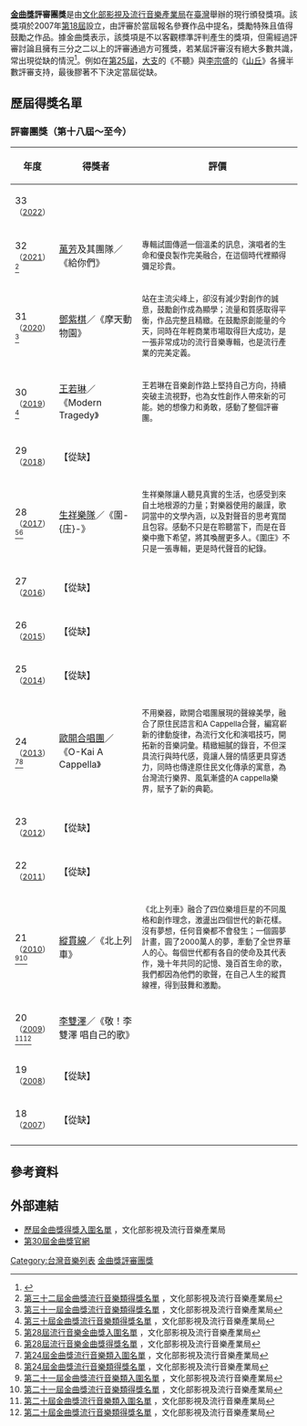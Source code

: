 {{多個問題|
{{擴充|time=2016-10-26T11:02:16+00:00}}
{{prose|time=2016-09-29T15:26:16+00:00}}
}}
{{Infobox award
| name           = 金曲獎評審團獎
| description    = 報名參賽作品中經評審團提名並通過之作品
| presenter      = [[文化部影視及流行音樂產業局|文化部影視及流行音樂產業局]]
| country        = {{ROC-TW}}
| year           = 2007年
| holder         = [[萬芳|萬芳]]及其團隊《給你們》
| website        = {{URL|gma.tavis.tw}}
}}
'''[[金曲獎|金曲獎]]評審團獎'''是由[[文化部影視及流行音樂產業局|文化部影視及流行音樂產業局]]在[[臺灣|臺灣]]舉辦的現行頒發獎項。該獎項於2007年[[第18屆金曲獎|第18屆]]設立，由評審於當屆報名參賽作品中提名，獎勵特殊且值得鼓勵之作品。據金曲獎表示，該獎項是不以客觀標準評判產生的獎項，但需經過評審討論且擁有三分之二以上的評審通過方可獲獎，若某屆評審沒有絕大多數共識，常出現從缺的情況<ref>{{Cite web|title=什麼原因？金曲唯一「從缺」是這個獎 - Yahoo奇摩新聞|url=https://tw.news.yahoo.com/%E4%BB%80%E9%BA%BC%E5%8E%9F%E5%9B%A0-%E9%87%91%E6%9B%B2%E5%94%AF-%E5%BE%9E%E7%BC%BA-%E6%98%AF%E9%80%99%E5%80%8B%E7%8D%8E-110003113.html|accessdate=2020-10-27|work=tw.news.yahoo.com|language=zh-TW|archive-date=2020-10-30|archive-url=https://web.archive.org/web/20201030183407/https://tw.news.yahoo.com/%E4%BB%80%E9%BA%BC%E5%8E%9F%E5%9B%A0-%E9%87%91%E6%9B%B2%E5%94%AF-%E5%BE%9E%E7%BC%BA-%E6%98%AF%E9%80%99%E5%80%8B%E7%8D%8E-110003113.html|dead-url=no}}</ref>。例如在[[第25屆金曲獎|第25屆]]，[[大支|大支]]的《不聽》與[[李宗盛|李宗盛]]的《[[山丘_(單曲)|山丘]]》各擁半數評審支持，最後膠著不下決定當屆從缺。

== 歷屆得獎名單 ==

=== 評審團獎（第十八屆～至今） ===
{| class=prettytable cellpadding="5"
|- align=center bgcolor=lavender
!width=10%|年度
!width=30%|得獎者
!width=60%|評價
|-
|33<br/><small>（[[第33屆金曲獎|2022]]）
|
|<small></small>
|-
|32<br/><small>（[[第32屆金曲獎|2021]]）<ref>[https://www.bamid.gov.tw/information_176_136008.html 第三十二屆金曲獎流行音樂類得獎名單] {{Wayback|url=https://www.bamid.gov.tw/information_176_136008.html |date=20210823021454 }}，文化部影視及流行音樂產業局</ref>
|[[萬芳|萬芳]]及其團隊／《給你們》
|<small>專輯試圖傳遞一個溫柔的訊息，演唱者的生命和優良製作完美融合，在這個時代裡顯得彌足珍貴。</small>
|-
|31<br/><small>（[[第31屆金曲獎|2020]]）<ref>[https://www.bamid.gov.tw/information_143_118292.html 第三十一屆金曲獎流行音樂類得獎名單] {{Wayback|url=https://www.bamid.gov.tw/information_143_118292.html |date=20210222175419 }}，文化部影視及流行音樂產業局</ref>
|[[鄧紫棋|鄧紫棋]]／《摩天動物園》
|<small>站在主流尖峰上，卻沒有減少對創作的誠意，鼓勵創作成為顯學；流量和質感取得平衡，作品完整且精緻。在鼓勵原創能量的今天，同時在年輕商業市場取得巨大成功，是一張非常成功的流行音樂專輯，也是流行產業的完美定義。</small>
|-
|30<br /><small>（[[第30屆金曲獎|2019]]）<ref>[https://www.bamid.gov.tw/information_143_100236.html 第三十屆金曲獎流行音樂類得獎名單] {{Wayback|url=https://www.bamid.gov.tw/information_143_100236.html |date=20190817171836 }}，文化部影視及流行音樂產業局</ref>
|[[王若琳|王若琳]]／《Modern Tragedy》
|<small>王若琳在音樂創作路上堅持自己方向，持續突破主流視野，也為女性創作人帶來新的可能。她的想像力和勇敢，感動了整個評審團。</small>
|-
|29<br /><small>（[[第29屆金曲獎|2018]]）
|【從缺】
|
|-
|28<br /><small>（[[第28屆金曲獎|2017]]）<ref>[https://www.bamid.gov.tw/information_176_64148.html 第28屆流行音樂金曲獎入圍名單] {{Wayback|url=https://www.bamid.gov.tw/information_176_64148.html |date=20180220033327 }}，文化部影視及流行音樂產業局</ref><ref>[https://www.bamid.gov.tw/information_176_66835.html 第28屆流行音樂金曲獎得獎名單] {{Wayback|url=https://www.bamid.gov.tw/information_176_66835.html |date=20191001224221 }}，文化部影視及流行音樂產業局</ref>
|[[生祥樂隊|生祥樂隊]]／《圍-{庄}-》
|<small>生祥樂隊讓人聽見真實的生活，也感受到來自土地根源的力量；對樂器使用的嚴謹，歌詞當中的文學內涵，以及對聲音的思考寬闊且包容。感動不只是在聆聽當下，而是在音樂中撒下希望，將其喚醒更多人。《圍庄》不只是一張專輯，更是時代聲音的紀錄。</small>
|-
|27<br /><small>（[[第27屆金曲獎|2016]]）
|【從缺】
|
|-
|26<br /><small>（[[第26屆金曲獎|2015]]）
|【從缺】
|
|-
|25<br /><small>（[[第25屆金曲獎|2014]]）
|【從缺】
|
|-
|24<br /><small>（[[第24屆金曲獎|2013]]）<ref>[https://www.bamid.gov.tw/information_176_64140.html 第24屆金曲獎流行音樂類入圍名單] {{Wayback|url=https://www.bamid.gov.tw/information_176_64140.html |date=20190929194049 }}，文化部影視及流行音樂產業局</ref><ref>[https://www.bamid.gov.tw/information_176_64142.html 第24屆金曲獎流行音樂類得獎名單] {{Wayback|url=https://www.bamid.gov.tw/information_176_64142.html |date=20190929194050 }}，文化部影視及流行音樂產業局</ref>
|[[歐開合唱團|歐開合唱團]]／《O-Kai A Cappella》
|<small>不用樂器，歐開合唱團展現的聲線美學，融合了原住民語言和A Cappella合聲，編寫嶄新的律動旋律，為流行文化和演唱技巧，開拓新的音樂詞彙。精緻細膩的錄音，不但深具流行與時代感，竟讓人聲的情感更具穿透力，同時也傳達原住民文化傳承的寓意，為台灣流行樂界、風氣漸盛的A cappella樂界，賦予了新的典範。</small>
|-
|23<br /><small>（[[第23屆金曲獎|2012]]）
|【從缺】
|
|-
|22<br /><small>（[[第22屆金曲獎|2011]]）
|【從缺】
|
|-
|21<br /><small>（[[第21屆金曲獎|2010]]）<ref>[https://www.bamid.gov.tw/information_176_64128.html 第二十一屆金曲獎流行音樂類入圍名單] {{Wayback|url=https://www.bamid.gov.tw/information_176_64128.html |date=20190929192032 }}，文化部影視及流行音樂產業局</ref><ref>[https://www.bamid.gov.tw/information_176_64130.html 第二十一屆金曲獎流行音樂類得獎名單] {{Wayback|url=https://www.bamid.gov.tw/information_176_64130.html |date=20190929192035 }}，文化部影視及流行音樂產業局</ref>
|[[縱貫線_(樂團)|縱貫線]]／《北上列車》
|<small>《北上列車》融合了四位樂壇巨星的不同風格和創作理念，激盪出四個世代的新花樣。沒有夢想，任何音樂都不會發生；一個圓夢計畫，圓了2000萬人的夢，牽動了全世界華人的心。每個世代都有各自的使命及其代表作，幾十年共同的記憶、幾百首生命的歌，我們都因為他們的歌聲，在自己人生的縱貫線裡，得到鼓舞和激勵。</small>
|-
|20<br /><small>（[[第20屆金曲獎|2009]]）<ref>[https://www.bamid.gov.tw/information_176_64124.html 第二十屆金曲獎流行音樂類入圍名單] {{Wayback|url=https://www.bamid.gov.tw/information_176_64124.html |date=20190929191733 }}，文化部影視及流行音樂產業局</ref><ref>[https://www.bamid.gov.tw/information_176_64126.html 第二十屆金曲獎流行音樂類得獎名單] {{Wayback|url=https://www.bamid.gov.tw/information_176_64126.html |date=20190929191731 }}，文化部影視及流行音樂產業局</ref>
|[[李雙澤|李雙澤]]／《敬！李雙澤 唱自己的歌》
|
|-
|19<br /><small>（[[第19屆金曲獎|2008]]）
|【從缺】
|
|-
|18<br /><small>（[[第18屆金曲獎|2007]]）
|【從缺】
|
|-
|}

==參考資料==
{{Reflist}}

==外部連結==
*[https://www.bamid.gov.tw/informationlist_176.html 歷屆金曲獎得獎入圍名單] {{Wayback|url=https://www.bamid.gov.tw/informationlist_176.html |date=20190722125107 }}，文化部影視及流行音樂產業局
*[http://gma.tavis.tw/gm30/index.htm 第30屆金曲獎官網] {{Wayback|url=http://gma.tavis.tw/gm30/index.htm |date=20190822114208 }}

{{金曲獎評審團獎}}
{{金曲獎}}

[[Category:台灣音樂列表|Category:台灣音樂列表]]
[[Category:金曲獎評審團獎|]]